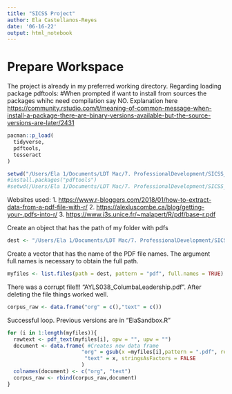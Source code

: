 ```yaml
---
title: "SICSS Project"
author: Ela Castellanos-Reyes
date: '06-16-22'
output: html_notebook
---
```


# Prepare Workspace

The project is already in my preferred working directory. Regarding loading package pdftools: #When prompted if want to install from sources the packages whihc need compilation say NO. Explanation here <https://community.rstudio.com/t/meaning-of-common-message-when-install-a-package-there-are-binary-versions-available-but-the-source-versions-are-later/2431>

```r
pacman::p_load(
  tidyverse,
  pdftools, 
  tesseract
)

setwd("/Users/Ela 1/Documents/LDT Mac/7. ProfessionalDevelopment/SICSS_Project/SICSS-Project-African-Youth-Leadership/Webscraped data")
#install.packages("pdftools")
#setwd(/Users/Ela 1/Documents/LDT Mac/7. ProfessionalDevelopment/SICSS_Project/)
```

Websites used: 
1. <https://www.r-bloggers.com/2018/01/how-to-extract-data-from-a-pdf-file-with-r/> 
2. <https://alexluscombe.ca/blog/getting-your-.pdfs-into-r/> 
3. <https://www.i3s.unice.fr/~malapert/R/pdf/base-r.pdf>

Create an object that has the path of my folder with pdfs

```r
dest <- "/Users/Ela 1/Documents/LDT Mac/7. ProfessionalDevelopment/SICSS_Project/SICSS-Project-African-Youth-Leadership/Webscraped data"
```

Create a vector that has the name of the PDF file names. The argument full.names is necessary to obtain the full path.

```r
myfiles <- list.files(path = dest, pattern = "pdf", full.names = TRUE)
```

There was a corrupt file!!! "AYLS038_ColumbaLeadership.pdf". After deleting the file things worked well.

```r
corpus_raw <- data.frame("org" = c(),"text" = c())
```

Successful loop. Previous versions are in "ElaSandbox.R"

```r
for (i in 1:length(myfiles)){
  rawtext <- pdf_text(myfiles[i], opw = "", upw = "") 
  document <- data.frame( #Creates new data frame
                        "org" = gsub(x =myfiles[i],pattern = ".pdf", replacement = ""), #This uses the gsub function of the regular expressions in R
                         "text" = x, stringsAsFactors = FALSE
                        )
  colnames(document) <- c("org", "text")
  corpus_raw <- rbind(corpus_raw,document)
}
```


```r

```



